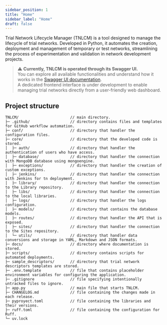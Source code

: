 ```yaml
---
sidebar_position: 1
title: "Home"
sidebar_label: "Home"
draft: false
---
```


Trial Network Lifecycle Manager (TNLCM) is a tool designed to manage the lifecycle of trial networks. Developed in Python, it automates the creation, deployment and management of temporary or test networks, streamlining the process of experimentation and validation in network development projects.

> ⚠️ **Currently, TNLCM is operated through its Swagger UI.**  
> You can explore all available functionalities and understand how it works in the [Swagger UI documentation](./swagger-ui.mdx).  
> A dedicated frontend interface is under development to enable managing trial networks directly from a user-friendly web dashboard.


## Project structure

```
TNLCM/                       // main directory.
├─ .github/                  // directory contains files and templates for GitHub workflow automation.
├─ conf/                     // directory that handler the configuration files.
├─ core/                     // directory that the developed code is stored.
│  ├─ auth/                  // directory that handler the authentication of users who have access.
│  ├─ database/              // directory that handler the connection with MongoDB database using mongoengine.
│  ├─ exceptions/            // directory that handler the creation of custom exceptions.
│  ├─ jenkins/               // directory that handler the connection with Jenkins for tn deployment.
│  ├─ library/               // directory that handler the connection to the Library repository.
│  ├─ libs/                  // directory that handler the connection to the local libraries.
│  ├─ logs/                  // directory that handler the logs configuration.
│  ├─ models/                // directory that contains the database models.
│  ├─ routes/                // directory that handler the API that is exposed.
│  ├─ sites/                 // directory that handler the connection to the Sites repository.
│  └─ utils/                 // directory that handler data conversions and storage in YAML, Markdown and JSON formats.
├─ docs/                     // directory where documentation is stored.
├─ scripts/                  // directory contains scripts for automated deployments.
├─ sample_descriptors/       // directory that trial network descriptors templates are stored.
├─ .env.template             // file that contains placeholder environment variables for configuring the application.
├─ .gitignore                // file specifying intentionally untracked files to ignore.
├─ app.py                    // main file that starts TNLCM.
├─ CHANGELOG.md              // file containing the changes made in each release.
├─ pyproyect.toml            // file containing the libraries and their versions.
├─ ruff.toml                 // file containing the configuration for Ruff.
└─ uv.lock
```

